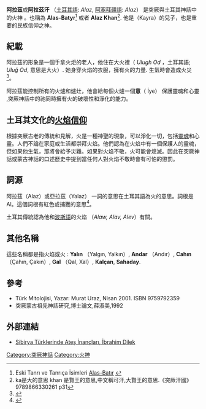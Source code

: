 {{主條目消歧義|本條目不是[[科阿拉茲|科阿拉茲]]，關於海阿爾卑斯省的一個市鎮請看[[科阿拉兹|科阿拉兹]]。}}


'''阿拉茲'''或'''阿拉茲汗''' （[[土耳其语|土耳其語]]: ''Alaz'', [[阿塞拜疆语|阿塞拜疆語]]: ''Alaz''） 是突厥與土耳其神話中的火神 。也稱為 '''Alas-Batyr'''<ref>Eski Tanrı ve Tanrıça İsimleri [http://blog.milliyet.com.tr/turk-mitolojisinde--eski--tanri-ve-tanrica-isimleri/Blog/?BlogNo=210067 Alas-Batır] {{Wayback|url=http://blog.milliyet.com.tr/turk-mitolojisinde--eski--tanri-ve-tanrica-isimleri/Blog/?BlogNo=210067 |date=20131029221235 }} {{tr}}</ref> 或者 '''Alaz Khan'''<ref>ka是大的意思 khan 是賢王的意思,中文稱可汗,大賢王的意思.《突厥汗國》9789866330261 p31</ref>. 他是{{link-en|凱拉(突厥神話) |Kayra}}（Kayra）的兒子，也是重要的民族信仰之神。

==紀載==
阿拉茲的形象是一個手拿火炬的老人，他住在大火裡（ ''Ulugh Od''  ，土耳其語; ''Uluğ Od'', 意思是大火）. 她身穿火焰的衣服，擁有火的力量. 生氣時會造成火災<ref>{{Cite book|title=Türk Söylence Sözlüğü|last=Karakurt|first=Deniz|publisher=|year=2011|isbn=|location=Türkiye|pages=}}</ref>。

阿拉茲能控制所有的火爐和爐灶，他會給每個火爐一個'''意'''（ İye） 保護靈魂和心靈 <!--原文是（protector spirit or deitiy）.那個deitiy不知道是寫錯還是其他語言 -->,突厥神話中的祂同時擁有火的破壞性和淨化的能力。

==土耳其文化的[[火焰崇拜|火焰信仰]]==
根據突厥古老的傳統和見解，火是一種神聖的現象，可以淨化一切，包括[[灵魂|靈魂]]和心靈。人們不論在家庭或生活都崇拜火焰。他們認為在火焰中有一個保護人的靈魂，但如果他生氣，那將會給予災難。如果對火焰不敬，火可能會熄滅。因此在突厥神話或蒙古神話的口述歷史中提到當任何人對火焰不敬時會有可怕的懲罰。

== 詞源 ==
阿拉茲（Alaz）或亞拉茲（Yalaz） 一詞的意思在土耳其語為火的意思。詞根是Al。這個詞根有紅色或捕獲的意思<ref>{{Cite web|url=http://tureng.com/tr/turkce-ingilizce/al|title=Tureng - al - Türkçe İngilizce Sözlük|accessdate=2017-03-05|work=tureng.com|language=tr|archive-url=https://web.archive.org/web/20170521215114/http://tureng.com/tr/turkce-ingilizce/al|archive-date=2017-05-21|dead-url=yes}}</ref>。

土耳其傳統認為他和[[波斯语|波斯語]]的火焰 （''Alaw, Alav, Alev''）有關。

==其他名稱==
這些名稱都是指火焰或火 : '''Yalın''' （Yalgın, Yalkın）, '''Andar''' （Andır）, '''Cahın''' （Çahın, Çakın）, '''Gal''' （Qal, Xal）, '''Kalçan''', '''Sahaday'''.

==參考==
<references />
* Türk Mitolojisi, Yazar: Murat Uraz, Nisan 2001. ISBN 9759792359
* 突厥蒙古祖先神話研究,博士論文,薛淑美,1992

== 外部連結 ==
* [https://web.archive.org/web/20121021035148/http://yayinlar.yesevi.edu.tr/files/article/130.pdf Sibirya Türklerinde Ateş İnançları, İbrahim Dilek] 

{{突厥神話|state=collapsed}}
[[Category:突厥神話|Category:突厥神話]]
[[Category:火神|Category:火神]]
